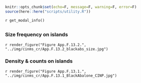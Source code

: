 ```r
knitr::opts_chunk$set(echo=F, message=F, warning=F, error=F)
source(here::here("scripts/utility.R"))
```

`r get_modal_info()`

## {.tabset}

### Size frequency on islands

`r render_figure("Figure App.F.13.2.", "../img/cinms_cr/App.F.13.2_blackabs_size.jpg")`

### Density & counts on islands

`r render_figure("Figure App.F.13.1.", "../img/cinms_cr/App.F.13.1_BlackAbalone_CINP.jpg")`